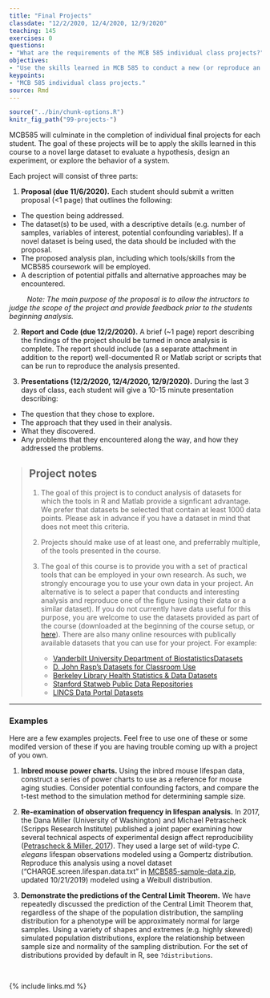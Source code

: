 ```yaml
---
title: "Final Projects"
classdate: "12/2/2020, 12/4/2020, 12/9/2020"
teaching: 145
exercises: 0
questions:
- "What are the requirements of the MCB 585 individual class projects?"
objectives:
- "Use the skills learned in MCB 585 to conduct a new (or reproduce an old) analysis on a large dataset."
keypoints:
- "MCB 585 individual class projects."
source: Rmd
---
```


```r
source("../bin/chunk-options.R")
knitr_fig_path("99-projects-")
```

MCB585 will culminate in the completion of individual final projects for each student. The goal of these projects will be to apply the skills learned in this course to a novel large dataset to evaluate a hypothesis, design an experiment, or explore the behavior of a system.

Each project will consist of three parts:

1. **Proposal (due 11/6/2020).** Each student should submit a written proposal (<1 page) that outlines the following:
 + The question being addressed. 
 + The dataset(s) to be used, with a descriptive details (e.g. number of samples, variables of interest, potential confounding variables). If a novel dataset is being used, the data should be included with the proposal.
 + The proposed analysis plan, including which tools/skills from the MCB585 coursework will be employed.
 + A description of potential pitfalls and alternative approaches may be encountered.
 
&nbsp;&nbsp;&nbsp;&nbsp;&nbsp;&nbsp;&nbsp;&nbsp;&nbsp;*Note: The main purpose of the proposal is to allow the intructors to judge the scope of the project and provide feedback prior to the students beginning analysis.*

2. **Report and Code (due 12/2/2020).** A brief (~1 page) report describing the findings of the project should be turned in once analysis is complete. The report should include (as a separate attachment in addition to the report) well-documented R or Matlab script or scripts that can be run to reproduce the analysis presented.

3. **Presentations (12/2/2020, 12/4/2020, 12/9/2020).** During the last 3 days of class, each student will give a 10-15 minute presentation describing:
 + The question that they chose to explore.
 + The approach that they used in their analysis.
 + What they discovered.
 + Any problems that they encountered along the way, and how they addressed the problems.

> ## Project notes
> 
> 1. The goal of this project is to conduct analysis of datasets for which the tools
> in R and Matlab provide a signficant advantage. We prefer that datasets be selected
> that contain at least 1000 data points. Please ask in advance if you have a dataset
> in mind that does not meet this criteria.
> 
> 2. Projects should make use of at least one, and preferrably multiple, of the tools
> presented in the course.
> 
> 3. The goal of this course is to provide you with a set of practical tools that can
> be employed in your own research. As such, we strongly encourage you to use your own
> data in your project. An alternative is to select a paper that conducts and
> interesting analysis and reproduce one of the figure (using their data or a similar
> dataset). If you do not currently have data useful for this purpose, you
> are welcome to use the datasets provided as part of the course (downloaded at the 
> beginning of the course setup, or 
> [here]({{ page.root }}/data/MCB585-sample-data.zip)). There are also many online
> resources with publically available datasets that you can use for your project. For 
> example:
>    + [Vanderbilt University Department of BiostatisticsDatasets](http://biostat.mc.vanderbilt.edu/wiki/Main/DataSets)
>    + [D. John Rasp's Datasets for Classroom Use](https://www2.stetson.edu/~jrasp/data.htm)
>    + [Berkeley Library Health Statistics & Data Datasets](https://guides.lib.berkeley.edu/publichealth/healthstatistics/rawdata)
>    + [Stanford Statweb Public Data Repositories](http://statweb.stanford.edu/~sabatti/data.html)
>    + [LINCS Data Portal Datasets](http://lincsportal.ccs.miami.edu/datasets/)


***
### Examples

Here are a few examples projects. Feel free to use one of these or some modifed version of these if you are having trouble coming up with a project of you own.


1. **Inbred mouse power charts.** Using the inbred mouse lifespan data, construct a series of power charts to use as a reference for mouse aging studies. Consider potential confounding factors, and compare the t-test method to the simulation method for determining sample size.

2. **Re-examination of observation frequency in lifespan analysis.** In 2017, the Dana Miller (University of Washington) and Michael Petrascheck (Scripps Research Institute) published a joint paper examining how several technical aspects of experimental design affect reproducibility ([Petrascheck & Miller, 2017](https://www.ncbi.nlm.nih.gov/pubmed/28713422)). They used a large set of wild-type *C. elegans* lifespan observations modeled using a Gompertz distribution. Reproduce this analysis using a novel dataset ("CHARGE.screen.lifespan.data.txt" in [MCB585-sample-data.zip]({{ page.root }}/data/MCB585-sample-data.zip), updated 10/21/2019) modeled using a Weibull distribution.

3. **Demonstrate the predictions of the Central Limit Theorem.** We have repeatedly discussed the prediction of the Central Limit Theorem that, regardless of the shape of the population distribution, the sampling distribution for a phenotype will be approximately normal for large samples. Using a variety of shapes and extremes (e.g. highly skewed) simulated population distributions, explore the relationship between sample size and normality of the sampling distribution. For the set of distributions provided by default in R, see `?distributions`. 

&nbsp;

{% include links.md %}